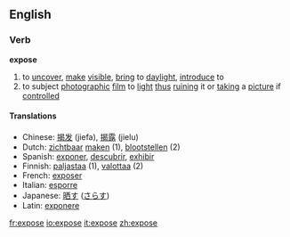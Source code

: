 {{see|exposé}}

==English==
===Verb===
'''expose'''

#to [[uncover]], [[make]] [[visible]], [[bring]] to [[daylight]], [[introduce]] to
#to subject [[photograph]]ic [[film]] to [[light]] [[thus]] [[ruin]]ing it or [[take|taking]] a [[picture]] if [[control]]led

====Translations====
*Chinese: [[揭发]] (jiefa), [[揭露]] (jielu)
*Dutch: [[zichtbaar]] [[maken]] (1), [[blootstellen]] (2)
*Spanish: [[exponer]], [[descubrir]], [[exhibir]]
*Finnish: [[paljastaa]] (1), [[valottaa]] (2)
*French: [[exposer]]
*Italian: [[esporre]]
*Japanese: [[晒す]] ([[さらす]])
*Latin: [[exponere]]

[[fr:expose]]
[[io:expose]]
[[it:expose]]
[[zh:expose]]